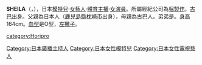 {{Infobox Model
| bgcolour      = 
| name          = {{small|{{lang|ja|シェイラ}}}}<br>SHEILA
| image         = 
| imagesize     = 
| caption       = 
| birthname     = 
| nationally    = 
| birthdate     = {{birth date and age|1973|1|16}}
| location      = [[古巴|古巴]]
| deathdate     = 
| deathplace    = 
| language      = 
| height        = {{height|m=1.64}}
| weight        = 
| haircolor     = 
| eyecolor      = 
| measurements  = 
| bra size      = 
| dress size    = 
| shoesize      = 
| yearactive    = 
| agency        = [[堀製作|堀製作]]
| alias(es)     = 
| spouse        = 
| homepage      = http://ameblo.jp/sheila-blog/
}}

'''SHEILA'''（{{lang-ja|'''シェイラ'''}}，{{bd|1973年|1月16日}}），日本[[模特兒|模特兒]]·[[藝人|女藝人]]·[[新聞主播|體育主播]]·[[演員|女演員]]。所屬經紀公司為[[堀製作|堀製作]]。[[古巴|古巴]]出身。父親為日本人（[[鹿兒島縣|鹿兒島縣]][[枕崎市|枕崎市]]出身），母親為古巴人。弟弟是{{nihongo|Zyo|ジョー}}。[[身高|身高]]164cm。[[血型|血型]]是O型，[[左撇子|左撇子]]。

{{DEFAULTSORT:Sheila}}

[[Category:日本廣播主持人|Category:日本廣播主持人]]
[[category:Horipro|category:Horipro]]
[[Category:日本女性模特兒|Category:日本女性模特兒]]
[[Category:日本女性電視藝人|Category:日本女性電視藝人]]
